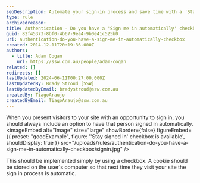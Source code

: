 ```yaml
---
seoDescription: Automate your sign-in process and save time with a 'Stay signed in' checkbox.
type: rule
archivedreason:
title: Authentication - Do you have a 'Sign me in automatically' checkbox?
guid: 82f45373-8bf0-4b67-9ea4-9b0e41c525b0
uri: authentication-do-you-have-a-sign-me-in-automatically-checkbox
created: 2014-12-11T20:19:36.000Z
authors:
  - title: Adam Cogan
    url: https://ssw.com.au/people/adam-cogan
related: []
redirects: []
lastUpdated: 2024-06-11T00:27:00.000Z
lastUpdatedBy: Brady Stroud [SSW]
lastUpdatedByEmail: bradystroud@ssw.com.au
createdBy: TiagoAraujo
createdByEmail: TiagoAraujo@ssw.com.au
---
```


When you present visitors to your site with an opportunity to sign in, you should always include an option to have that person signed in automatically.
<imageEmbed
  alt="Image"
  size="large"
  showBorder={false}
  figureEmbed={{
    preset: "goodExample",
    figure: '\'Stay signed in\' checkbox is available',
    shouldDisplay: true
  }}
  src="/uploads/rules/authentication-do-you-have-a-sign-me-in-automatically-checkbox/signin.jpg"
/>

This should be implemented simply by using a checkbox. A cookie should be stored on the user's computer so that next time they visit your site the sign in process is automatic.
